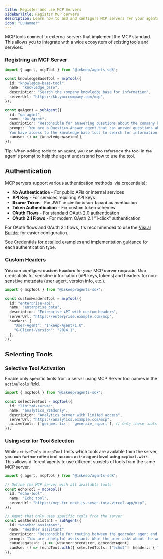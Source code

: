```yaml
---
title: Register and use MCP Servers
sidebarTitle: Register MCP Servers
description: Learn how to add and configure MCP servers for your agents
icon: "LuHammer"
---
```


MCP tools connect to external servers that implement the MCP standard. This allows you to integrate with a wide ecosystem of existing tools and services.

<Snippet file="mcp/intro-create-and-add.mdx" />

### Registring an MCP Server

```typescript
import { agent, mcpTool } from "@inkeep/agents-sdk";

const knowledgeBaseTool = mcpTool({
  id: "knowledge-base-tool",
  name: "knowledge_base",
  description: "Search the company knowledge base for information",
  serverUrl: "https://kb.yourcompany.com/mcp",
});

const qaAgent = subAgent({
  id: "qa-agent",
  name: "QA Agent",
  description: "Responsible for answering questions about the company knowledge base.",
  prompt: `You are a Question-Answer agent that can answer questions about the company knowledge base.
  You have access to the knowledge base tool to search for information.`,
  canUse: () => [knowledgeBaseTool],
});
```

<Note>Tip: When adding tools to an agent, you can also reference the tool in the agent's prompt to help the agent understand how to use the tool.</Note>

## Authentication

MCP servers support various authentication methods (via credentials):

- **No Authentication** - For public APIs or internal services
- **API Key** - For services requiring API keys
- **Bearer Token** - For JWT or similar token-based authentication
- **Token Authentication** - For custom token schemes
- **OAuth Flows** - For standard OAuth 2.0 authentication
- **OAuth 2.1 Flows** - For modern OAuth 2.1 "1-click" authentication

For OAuth flows and OAuth 2.1 flows, it's recommended to use the [Visual Builder](/visual-builder/tools/mcp-servers) for easier configuration.

See [Credentials](/typescript-sdk/tools/credentials) for detailed examples and implementation guidance for each authentication type.

### Custom Headers

You can configure custom headers for your MCP server requests. Use credentials for sensitive information (API keys, tokens) and headers for non-sensitive metadata (user agent, version info, etc.).

```typescript
import { mcpTool } from "@inkeep/agents-sdk";

const customHeadersTool = mcpTool({
  id: "enterprise-api",
  name: "enterprise_data",
  description: "Enterprise API with custom headers",
  serverUrl: "https://enterprise.example.com/mcp",
  headers: {
    "User-Agent": "Inkeep-Agent/1.0",
    "X-Client-Version": "2024.1",
  },
});
```

## Selecting Tools

### Selective Tool Activation

Enable only specific tools from a server using MCP Server tool names in the `activeTools` field.

```typescript
import { mcpTool } from "@inkeep/agents-sdk";

const selectiveTool = mcpTool({
  id: "limited-server",
  name: "analytics_readonly",
  description: "Analytics server with limited access",
  serverUrl: "https://analytics.example.com/mcp",
  activeTools: ["get_metrics", "generate_report"], // Only these tools
});
```

### Using `with` for Tool Selection

While `activeTools` in `mcpTool` limits which tools are available from the server, you can further refine tool access at the agent level using `mcpTool.with`. This allows different agents to use different subsets of tools from the same MCP server.

```typescript
import { agent, mcpTool } from "@inkeep/agents-sdk";

// Define the MCP server with all available tools
const echoTool = mcpTool({
  id: "echo-tool",
  name: "Echo tool",
  serverUrl: "https://mcp-for-next-js-seven-iota.vercel.app/mcp",
});

// Agent that only uses specific tools from the server
const weatherAssistant = subAgent({
  id: "weather-assistant",
  name: "Weather assistant",
  description: "Responsible for routing between the geocoder agent and weather forecast agent",
  prompt: "You are a helpful assistant. When the user asks about the weather in a given location, first ask the geocoder agent for the coordinates, and then pass those coordinates to the weather forecast agent to get the weather forecast",
  canDelegateTo: () => [weatherForecaster, geocoderAgent],
  canUse: () => [echoTool.with({ selectedTools: ["echo2"], headers: { "X-Custom-Header": "custom-value" } })],
});
```